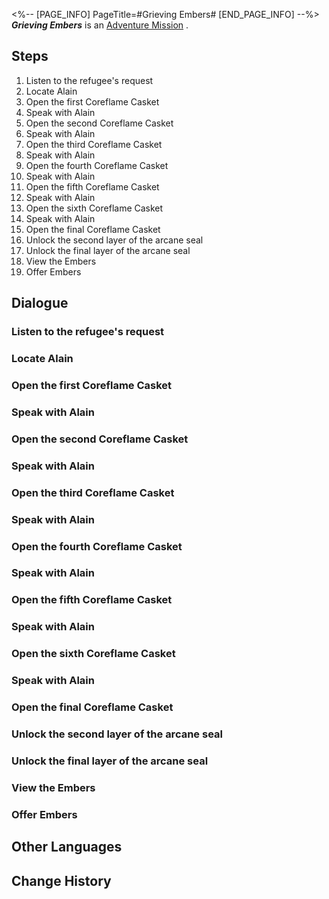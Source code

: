 <%-- [PAGE_INFO]
PageTitle=#Grieving Embers#
[END_PAGE_INFO] --%>
{{Stub|Dialogue.}}
{{Mission Infobox
|id            = 4016201
|title         = 
|image         = <!--Mission Grieving Embers.png-->
|type          = Adventure
|event_name    = 
|chapter       = 
|requirements  = [[Trailblaze Mission]] ''[[Dawn, Shine at the World's End]]'' completed
|summary       = <!--official mission summary from Fate's Atlas-->
|characters    = Trailblazer
|startLocation = [[<!--starting world-->]] - [[<!--starting area-->]]
|world         = <!--starting world-->
|area          = <!--starting area-->
|prev          = 
|next          = 
|rewards       = Credit*5,000
}}
'''''Grieving Embers''''' is an [[Adventure Mission]]<!--in [world]-->.

==Steps==
# Listen to the refugee's request
# Locate Alain
# Open the first Coreflame Casket
# Speak with Alain
# Open the second Coreflame Casket
# Speak with Alain
# Open the third Coreflame Casket
# Speak with Alain
# Open the fourth Coreflame Casket
# Speak with Alain
# Open the fifth Coreflame Casket
# Speak with Alain
# Open the sixth Coreflame Casket
# Speak with Alain
# Open the final Coreflame Casket
# Unlock the second layer of the arcane seal
# Unlock the final layer of the arcane seal
# View the Embers
# Offer Embers

<!--
==Gameplay Notes==

--><!--
==Trial Character==

-->
==Dialogue==
{{Stub Dialogue}}
===Listen to the refugee's request{{subst:void|<!--401620101-->}}===
{{Mission Description|type=adventure|location=<!--to be added-->|The millennium-long dawn of Okhema has ended. The black tide surges in, engulfing the city-states in suffering, wailing, and death.<br />In the Dawncloud Temple, where many refugees have gathered, someone seems to be seeking help...}}
{{Dialogue Start}}
:{{tx}}
{{Dialogue End}}

===Locate Alain{{subst:void|<!--401620102-->}}===
{{Mission Description|type=adventure|location=<!--to be added-->|update|The refuge-seeking priest requests you to find Alain. There may be a clue of his whereabouts in the Demigod Council.}}
{{Dialogue Start}}
:{{tx}}
{{Dialogue End}}

===Open the first Coreflame Casket{{subst:void|<!--401620103-->}}===
{{Mission Description|type=adventure|location=<!--to be added-->|update|Alain explained the situation to you: Kephale once bestowed the "Embers" of the Coreflame upon mortals to help them survive the apocalypse.<br />However, you don't know which Coreflame Casket holds the Embers... Could it be in this one?}}
{{Dialogue Start}}
:{{tx}}
{{Dialogue End}}

===Speak with Alain{{subst:void|<!--401620104-->}}===
{{Mission Description|type=adventure|location=<!--to be added-->|update|You successfully opened the Coreflame Casket. Ask Alain about its content.}}
{{Dialogue Start}}
:{{tx}}
{{Dialogue End}}

===Open the second Coreflame Casket{{subst:void|<!--401620105-->}}===
{{Mission Description|type=adventure|location=<!--to be added-->|update|The Coreflame Casket contains the Council of Elders' secret scrolls, most of which are based on subjective speculation.<br />Alain asks you to open the next Coreflame Casket. Could the Embers be within?}}
{{Dialogue Start}}
:{{tx}}
{{Dialogue End}}

===Speak with Alain{{subst:void|<!--401620106-->}}===
{{Mission Description|type=adventure|location=<!--to be added-->|update|You successfully opened the Coreflame Casket. Ask Alain about its content.}}
{{Dialogue Start}}
:{{tx}}
{{Dialogue End}}

===Open the third Coreflame Casket{{subst:void|<!--401620107-->}}===
{{Mission Description|type=adventure|location=<!--to be added-->|update|The Coreflame Casket holds a collection of ancient paintings privately hoarded by the accounting priest. Such misuse of public resources is truly despicable.<br />Alain asks you to open the next Coreflame Casket. Could the Embers be within?}}
{{Dialogue Start}}
:{{tx}}
{{Dialogue End}}

===Speak with Alain{{subst:void|<!--401620108-->}}===
{{Mission Description|type=adventure|location=<!--to be added-->|update|You successfully opened the Coreflame Casket. Ask Alain about its content.}}
{{Dialogue Start}}
:{{tx}}
{{Dialogue End}}

===Open the fourth Coreflame Casket{{subst:void|<!--401620109-->}}===
{{Mission Description|type=adventure|location=<!--to be added-->|update|The Coreflame Casket contains the "Sky Father's Atoning Balm," an important source of income for the priests.<br />Alain asks you to open the next Coreflame Casket. Could the Embers be within?}}
{{Dialogue Start}}
:{{tx}}
{{Dialogue End}}

===Speak with Alain{{subst:void|<!--401620110-->}}===
{{Mission Description|type=adventure|location=<!--to be added-->|update|You successfully opened the Coreflame Casket. Ask Alain about its content.}}
{{Dialogue Start}}
:{{tx}}
{{Dialogue End}}

===Open the fifth Coreflame Casket{{subst:void|<!--401620111-->}}===
{{Mission Description|type=adventure|location=<!--to be added-->|update|The Coreflame Casket contains the "Cleaners' Fragmented Roster" &mdash; it seems you've uncovered something extraordinary.<br />Alain asks you to open the next Coreflame Casket. Could the Embers be within?}}
{{Dialogue Start}}
:{{tx}}
{{Dialogue End}}

===Speak with Alain{{subst:void|<!--401620112-->}}===
{{Mission Description|type=adventure|location=<!--to be added-->|update|You successfully opened the Coreflame Casket. Ask Alain about its content.}}
{{Dialogue Start}}
:{{tx}}
{{Dialogue End}}

===Open the sixth Coreflame Casket{{subst:void|<!--401620113-->}}===
{{Mission Description|type=adventure|location=<!--to be added-->|update|The Coreflame Casket does not contain the Embers, leaving Alain somewhat downhearted. Try opening the next Coreflame Casket.}}
{{Dialogue Start}}
:{{tx}}
{{Dialogue End}}

===Speak with Alain{{subst:void|<!--401620114-->}}===
{{Mission Description|type=adventure|location=<!--to be added-->|update|You successfully opened the Coreflame Casket. Ask Alain about its content.}}
{{Dialogue Start}}
:{{tx}}
{{Dialogue End}}

===Open the final Coreflame Casket{{subst:void|<!--401620115-->}}===
{{Mission Description|type=adventure|location=<!--to be added-->|update|Alain claims he already knows the location of the correct Coreflame Casket. It is protected by three layers of arcane seals &mdash; looks like you'll need to stay sharp to face the challenge.}}
{{Dialogue Start}}
:{{tx}}
{{Dialogue End}}

===Unlock the second layer of the arcane seal{{subst:void|<!--401620116-->}}===
{{Mission Description|type=adventure|location=<!--to be added-->|update|The first layer of the arcane seal has been successfully unlocked. Proceed to unlock the second layer.}}
{{Dialogue Start}}
:{{tx}}
{{Dialogue End}}

===Unlock the final layer of the arcane seal{{subst:void|<!--401620117-->}}===
{{Mission Description|type=adventure|location=<!--to be added-->|update|The second layer of the arcane seal has been successfully unlocked. Unlock the final layer and retrieve the Embers.}}
{{Dialogue Start}}
:{{tx}}
{{Dialogue End}}

===View the Embers{{subst:void|<!--401620118-->}}===
{{Mission Description|type=adventure|location=<!--to be added-->|update|You have successfully opened the Coreflame Casket containing the sealed Embers. Having too many questions needing Alain's answer, you decide to speak with him.}}
{{Dialogue Start}}
:{{tx}}
{{Dialogue End}}

===Offer Embers{{subst:void|<!--401620119-->}}===
{{Mission Description|type=adventure|location=<!--to be added-->|update|Alain sacrificed himself in exchange for the Embers. It's time for it to prove its worth.}}
{{Dialogue Start}}
:{{tx}}
{{Dialogue End}}

==Other Languages==
{{Other Languages
|en   = Grieving Embers
|zhs  = 哀烬余火
|zht  = 哀燼餘火
|ja   = 悲しみの残り火
|ko   = 슬픔이 타고 남은 잔불
|es   = Ascuas dolientes
|fr   = Braises du deuil
|ru   = Скорбные угли
|th   = เสี้ยวเปลวไฟแห่งความโศก
|vi   = Tàn Lửa Đau Thương
|de   = Glut der Trauer
|id   = Bara Api Duka
|pt   = Brasas do Luto
}}

==Change History==
{{Change History|3.3}}
